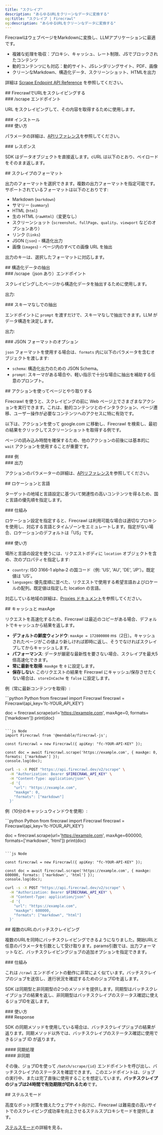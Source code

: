 ```yaml
---
title: "スクレイプ"
description: "あらゆるURLをクリーンなデータに変換する"
og:title: "スクレイプ | Firecrawl"
og:description: "あらゆるURLをクリーンなデータに変換する"
---
```



FirecrawlはウェブページをMarkdownに変換し、LLMアプリケーションに最適です。

* 複雑な処理を吸収：プロキシ、キャッシュ、レート制限、JSでブロックされたコンテンツ
* 動的コンテンツにも対応：動的サイト、JSレンダリングサイト、PDF、画像
* クリーンなMarkdown、構造化データ、スクリーンショット、HTMLを出力

詳細は [Scrape Endpoint API Reference](https://docs.firecrawl.dev/api-reference/endpoint/scrape) を参照してください。

<div id="scraping-a-url-with-firecrawl">
  ## FirecrawlでURLをスクレイピングする
</div>

<div id="scrape-endpoint">
  ### /scrape エンドポイント
</div>

URL をスクレイピングして、その内容を取得するために使用します。

<div id="installation">
  ### インストール
</div>

<CodeGroup>
  <InstallationPython />

  <InstallationNode />
</CodeGroup>

<div id="usage">
  ### 使い方
</div>

<CodeGroup>
  <ScrapePython />

  <ScrapeNode />

  <ScrapeCURL />
</CodeGroup>

パラメータの詳細は、[APIリファレンス](https://docs.firecrawl.dev/api-reference/endpoint/scrape)を参照してください。

<div id="response">
  ### レスポンス
</div>

SDK はデータオブジェクトを直接返します。cURL は以下のとおり、ペイロードをそのまま返します。

<ScrapeResponse />

<div id="scrape-formats">
  ## スクレイプのフォーマット
</div>

出力のフォーマットを選択できます。複数の出力フォーマットを指定可能です。サポートされているフォーマットは以下のとおりです:

* Markdown (`markdown`)
* サマリー (`summary`)
* HTML (`html`)
* 生の HTML (`rawHtml`)（変更なし）
* スクリーンショット (`screenshot`、`fullPage`、`quality`、`viewport` などのオプションあり）
* リンク (`links`)
* JSON (`json`) - 構造化出力
* 画像 (`images`) - ページ内のすべての画像 URL を抽出

出力のキーは、選択したフォーマットに対応します。

<div id="extract-structured-data">
  ## 構造化データの抽出
</div>

<div id="scrape-with-json-endpoint">
  ### /scrape（json あり）エンドポイント
</div>

スクレイピングしたページから構造化データを抽出するために使用します。

<CodeGroup>
  <ExtractPython />

  <ExtractNode />

  <ExtractCURL />
</CodeGroup>

出力:

<ExtractOutput />

<div id="extracting-without-schema">
  ### スキーマなしでの抽出
</div>

エンドポイントに `prompt` を渡すだけで、スキーマなしで抽出できます。LLM がデータ構造を決定します。

<CodeGroup>
  <ExtractNoSchemaPython />

  <ExtractNoSchemaNode />

  <ExtractNoSchemaCURL />
</CodeGroup>

出力:

<ExtractNoSchemaOutput />

<div id="json-format-options">
  ### JSON フォーマットのオプション
</div>

`json` フォーマットを使用する場合は、`formats` 内に以下のパラメータを含むオブジェクトを渡します:

* `schema`: 構造化出力のための JSON Schema。
* `prompt`: スキーマがある場合や、軽い指示で十分な場合に抽出を補助する任意のプロンプト。

<div id="interacting-with-the-page-with-actions">
  ## アクションを使ってページとやり取りする
</div>

Firecrawl を使うと、スクレイピングの前に Web ページ上でさまざまなアクションを実行できます。これは、動的コンテンツとのインタラクション、ページ遷移、ユーザー操作が必要なコンテンツへのアクセスに特に有効です。

以下は、アクションを使って google.com に移動し、Firecrawl を検索し、最初の結果をクリックしてスクリーンショットを取得する例です。

ページの読み込み時間を確保するため、他のアクションの前後には基本的に `wait` アクションを使用することが重要です。

<div id="example">
  ### 例
</div>

<CodeGroup>
  <ScrapeActionsPython />

  <ScrapeActionsNode />

  <ScrapeActionsCURL />
</CodeGroup>

<div id="output">
  ### 出力
</div>

<CodeGroup>
  <ScrapeActionsOutput />
</CodeGroup>

アクションのパラメーターの詳細は、[APIリファレンス](https://docs.firecrawl.dev/api-reference/endpoint/scrape)を参照してください。

<div id="location-and-language">
  ## ロケーションと言語
</div>

ターゲットの地域と言語設定に基づいて関連性の高いコンテンツを得るため、国と言語の優先順を指定します。

<div id="how-it-works">
  ### 仕組み
</div>

ロケーション設定を指定すると、Firecrawl は利用可能な場合は適切なプロキシを使用し、対応する言語とタイムゾーンをエミュレートします。指定がない場合、ロケーションのデフォルトは「US」です。

<div id="usage">
  ### 使い方
</div>

場所と言語の設定を使うには、リクエストボディに `location` オブジェクトを含め、次のプロパティを指定します:

* `country`: ISO 3166-1 alpha-2 の国コード（例: &#39;US&#39;, &#39;AU&#39;, &#39;DE&#39;, &#39;JP&#39;）。既定値は &#39;US&#39;。
* `languages`: 優先度順に並べた、リクエストで使用する希望言語およびロケールの配列。既定値は指定した location の言語。

<CodeGroup>
  <ScrapeLocationPython />

  <ScrapeLocationNode />

  <ScrapeLocationCURL />
</CodeGroup>

対応している地域の詳細は、[Proxies ドキュメント](/ja/features/proxies)を参照してください。

<div id="caching-and-maxage">
  ## キャッシュと maxAge
</div>

リクエストを高速化するため、Firecrawl は最近のコピーがある場合、デフォルトでキャッシュから結果を返します。

* **デフォルトの鮮度ウィンドウ**: `maxAge = 172800000` ms（2日）。キャッシュされたページがこの値より新しければ即時に返し、そうでなければスクレイプしてからキャッシュします。
* **パフォーマンス**: データが厳密な最新性を要さない場合、スクレイプを最大5倍高速化できます。
* **常に最新を取得**: `maxAge` を `0` に設定します。
* **保存しない**: このリクエストの結果を Firecrawl にキャッシュ/保存させたくない場合は、`storeInCache` を `false` に設定します。

例（常に最新コンテンツを取得）:

<CodeGroup>
  ```python Python
  from firecrawl import Firecrawl
  firecrawl = Firecrawl(api_key='fc-YOUR_API_KEY')

  doc = firecrawl.scrape(url='https://example.com', maxAge=0, formats=['markdown'])
  print(doc)
  ```

  ```js Node
  import Firecrawl from '@mendable/firecrawl-js';

  const firecrawl = new Firecrawl({ apiKey: "fc-YOUR-API-KEY" });

  const doc = await firecrawl.scrape('https://example.com', { maxAge: 0, formats: ['markdown'] });
  console.log(doc);
  ```

  ```bash cURL
  curl -s -X POST "https://api.firecrawl.dev/v2/scrape" \
    -H "Authorization: Bearer $FIRECRAWL_API_KEY" \
    -H "Content-Type: application/json" \
    -d '{
      "url": "https://example.com",
      "maxAge": 0,
      "formats": ["markdown"]
    }'
  ```
</CodeGroup>

例（10分のキャッシュウィンドウを使用）:

<CodeGroup>
  ```python Python
  from firecrawl import Firecrawl
  firecrawl = Firecrawl(api_key='fc-YOUR_API_KEY')

  doc = firecrawl.scrape(url='https://example.com', maxAge=600000, formats=['markdown', 'html'])
  print(doc)
  ```

  ```js Node

  const firecrawl = new Firecrawl({ apiKey: "fc-YOUR-API-KEY" });

  const doc = await firecrawl.scrape('https://example.com', { maxAge: 600000, formats: ['markdown', 'html'] });
  console.log(doc);
  ```

  ```bash cURL
  curl -s -X POST "https://api.firecrawl.dev/v2/scrape" \
    -H "Authorization: Bearer $FIRECRAWL_API_KEY" \
    -H "Content-Type: application/json" \
    -d '{
      "url": "https://example.com",
      "maxAge": 600000,
      "formats": ["markdown", "html"]
    }'
  ```
</CodeGroup>

<div id="batch-scraping-multiple-urls">
  ## 複数のURLのバッチスクレイピング
</div>

複数のURLを同時にバッチスクレイピングできるようになりました。開始URLと任意のパラメータを引数として受け取ります。params引数では、出力フォーマットなど、バッチスクレイピングジョブの追加オプションを指定できます。

<div id="how-it-works">
  ### 仕組み
</div>

これは `/crawl` エンドポイントの動作に非常によく似ています。バッチスクレイプのジョブを送信し、進行状況を確認するためのジョブIDを返します。

SDK は同期型と非同期型の2つのメソッドを提供します。同期型はバッチスクレイプジョブの結果を返し、非同期型はバッチスクレイプのステータス確認に使えるジョブIDを返します。

<div id="usage">
  ### 使い方
</div>

<CodeGroup>
  <BatchScrapePython />

  <BatchScrapeNode />

  <BatchScrapeCURL />
</CodeGroup>

<div id="response">
  ### Response
</div>

SDK の同期メソッドを使用している場合は、バッチスクレイプジョブの結果が返ります。同期メソッド以外では、バッチスクレイプのステータス確認に使用できるジョブ ID が返ります。

<div id="synchronous">
  #### 同期処理
</div>

<BatchScrapeOutput />

<div id="asynchronous">
  #### 非同期
</div>

その後、ジョブIDを使って `/batch/scrape/{id}` エンドポイントを呼び出し、バッチスクレイプのステータスを確認できます。 このエンドポイントは、ジョブの実行中、または完了直後に使用することを想定しています。**バッチスクレイプのジョブは24時間で有効期限が切れるため**です。

<BatchScrapeAsyncOutput />

<div id="stealth-mode">
  ## ステルスモード
</div>

高度なボット対策を備えたウェブサイト向けに、Firecrawl は難易度の高いサイトでのスクレイピング成功率を向上させるステルスプロキシモードを提供します。

[ステルスモード](/ja/features/stealth-mode)の詳細を見る。